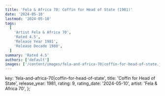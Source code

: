 ```yaml
---
title: 'Fela & Africa 70: Coffin for Head of State (1981)'
date: '2024-05-10'
lastmod: '2024-05-10'
tags:
  [
    'Artist Fela & Africa 70',
    'Rated 4.5',
    'Release Year 1981',
    'Release Decade 1980',
  ]
summary: 'Rated 4.5'
authors: ['default']
images: ['/content/images/fela-and-africa-70|coffin-for-head-of-state.jpg']
---
```


  key: 'fela-and-africa-70|coffin-for-head-of-state',
  title: 'Coffin for Head of State',
  release_year: 1981,
  rating: 9,
  rating_date: '2024-05-10',
  artist: 'Fela & Africa 70',
};

<MusicRating data={data} />
